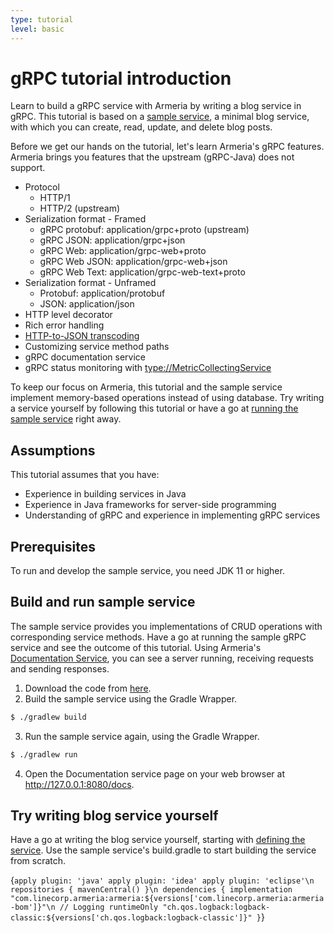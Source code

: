 ```yaml
---
type: tutorial
level: basic
---
```



# gRPC tutorial introduction

Learn to build a gRPC service with Armeria by writing a blog service in gRPC. This tutorial is based on a [sample service](https://github.com/line/armeria-examples/tree/master/tutorials/grpc), a minimal blog service, with which you can create, read, update, and delete blog posts.

Before we get our hands on the tutorial, let's learn Armeria's gRPC features. Armeria brings you features that the upstream (gRPC-Java) does not support.

- Protocol
  - HTTP/1
  - HTTP/2 (upstream)
- Serialization format - Framed
  - gRPC protobuf: application/grpc+proto (upstream)
  - gRPC JSON: application/grpc+json
  - gRPC Web: application/grpc-web+proto
  - gRPC Web JSON: application/grpc-web+json
  - gRPC Web Text: application/grpc-web-text+proto
- Serialization format - Unframed
  - Protobuf: application/protobuf
  - JSON: application/json
- HTTP level decorator
- Rich error handling
- [HTTP-to-JSON transcoding](https://google.aip.dev/127)
- Customizing service method paths
- gRPC documentation service
- gRPC status monitoring with <type://MetricCollectingService>

To keep our focus on Armeria, this tutorial and the sample service implement memory-based operations instead of using database. Try writing a service yourself by following this tutorial or have a go at [running the sample service](#build-and-run-sample-service) right away.

## Assumptions

This tutorial assumes that you have:

- Experience in building services in Java
- Experience in Java frameworks for server-side programming
- Understanding of gRPC and experience in implementing gRPC services

## Prerequisites

To run and develop the sample service, you need JDK 11 or higher.

## Build and run sample service

The sample service provides you implementations of CRUD operations with corresponding service methods. Have a go at running the sample gRPC service and see the outcome of this tutorial.
Using Armeria's [Documentation Service](/docs/server-docservice), you can see a server running, receiving requests and sending responses.

1. Download the code from [here](https://github.com/line/armeria-examples/tree/master/tutorials/grpc).
2. Build the sample service using the Gradle Wrapper.
  ```bash
  $ ./gradlew build
  ```
3. Run the sample service again, using the Gradle Wrapper.
  ```bash
  $ ./gradlew run
  ```
4. Open the Documentation service page on your web browser at http://127.0.0.1:8080/docs.

## Try writing blog service yourself

Have a go at writing the blog service yourself, starting with [defining the service](/tutorials/grpc/blog/define-service). Use the sample service's build.gradle to start building the service from scratch.

<CodeBlock language="groovy" filename="build.gradle">{`
apply plugin: 'java'
apply plugin: 'idea'
apply plugin: 'eclipse'\n
repositories {
  mavenCentral()
}\n
dependencies {
  implementation "com.linecorp.armeria:armeria:${versions['com.linecorp.armeria:armeria-bom']}"\n
  // Logging
  runtimeOnly "ch.qos.logback:logback-classic:${versions['ch.qos.logback:logback-classic']}"
}
`}</CodeBlock>

